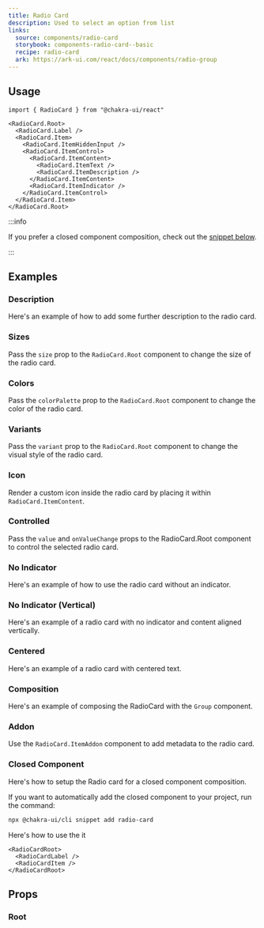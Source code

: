 ```yaml
---
title: Radio Card
description: Used to select an option from list
links:
  source: components/radio-card
  storybook: components-radio-card--basic
  recipe: radio-card
  ark: https://ark-ui.com/react/docs/components/radio-group
---
```


<ExampleTabs name="radio-card-basic" />

## Usage

```tsx
import { RadioCard } from "@chakra-ui/react"
```

```tsx
<RadioCard.Root>
  <RadioCard.Label />
  <RadioCard.Item>
    <RadioCard.ItemHiddenInput />
    <RadioCard.ItemControl>
      <RadioCard.ItemContent>
        <RadioCard.ItemText />
        <RadioCard.ItemDescription />
      </RadioCard.ItemContent>
      <RadioCard.ItemIndicator />
    </RadioCard.ItemControl>
  </RadioCard.Item>
</RadioCard.Root>
```

:::info

If you prefer a closed component composition, check out the
[snippet below](#closed-component).

:::

## Examples

### Description

Here's an example of how to add some further description to the radio card.

<ExampleTabs name="radio-card-with-description" />

### Sizes

Pass the `size` prop to the `RadioCard.Root` component to change the size of the
radio card.

<ExampleTabs name="radio-card-with-sizes" />

### Colors

Pass the `colorPalette` prop to the `RadioCard.Root` component to change the
color of the radio card.

<ExampleTabs name="radio-card-with-colors" />

### Variants

Pass the `variant` prop to the `RadioCard.Root` component to change the visual
style of the radio card.

<ExampleTabs name="radio-card-with-variants" />

### Icon

Render a custom icon inside the radio card by placing it within
`RadioCard.ItemContent`.

<ExampleTabs name="radio-card-with-icon" />

### Controlled

Pass the `value` and `onValueChange` props to the RadioCard.Root component to control the selected radio card.

<ExampleTabs name="radio-card-controlled" />

### No Indicator

Here's an example of how to use the radio card without an indicator.

<ExampleTabs name="radio-card-without-indicator" />

### No Indicator (Vertical)

Here's an example of a radio card with no indicator and content aligned
vertically.

<ExampleTabs name="radio-card-without-indicator-vertical" />

### Centered

Here's an example of a radio card with centered text.

<ExampleTabs name="radio-card-centered" />

### Composition

Here's an example of composing the RadioCard with the `Group` component.

<ExampleTabs name="radio-card-composition" />

### Addon

Use the `RadioCard.ItemAddon` component to add metadata to the radio card.

<ExampleTabs name="radio-card-with-addon" />

### Closed Component

Here's how to setup the Radio card for a closed component composition.

<ExampleCode name="radio-card-closed-component" />

If you want to automatically add the closed component to your project, run the
command:

```bash
npx @chakra-ui/cli snippet add radio-card
```

Here's how to use the it

```tsx
<RadioCardRoot>
  <RadioCardLabel />
  <RadioCardItem />
</RadioCardRoot>
```

## Props

### Root

<PropTable component="RadioCard" part="Root" />
